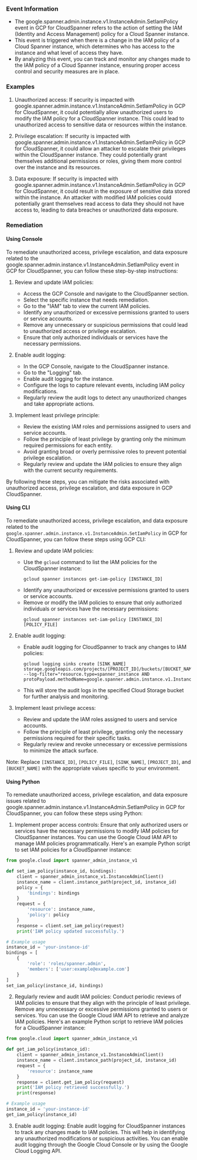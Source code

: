 
### Event Information

- The google.spanner.admin.instance.v1.InstanceAdmin.SetIamPolicy event in GCP for CloudSpanner refers to the action of setting the IAM (Identity and Access Management) policy for a Cloud Spanner instance.
- This event is triggered when there is a change in the IAM policy of a Cloud Spanner instance, which determines who has access to the instance and what level of access they have.
- By analyzing this event, you can track and monitor any changes made to the IAM policy of a Cloud Spanner instance, ensuring proper access control and security measures are in place.


### Examples

1. Unauthorized access: If security is impacted with google.spanner.admin.instance.v1.InstanceAdmin.SetIamPolicy in GCP for CloudSpanner, it could potentially allow unauthorized users to modify the IAM policy for a CloudSpanner instance. This could lead to unauthorized access to sensitive data or resources within the instance.

2. Privilege escalation: If security is impacted with google.spanner.admin.instance.v1.InstanceAdmin.SetIamPolicy in GCP for CloudSpanner, it could allow an attacker to escalate their privileges within the CloudSpanner instance. They could potentially grant themselves additional permissions or roles, giving them more control over the instance and its resources.

3. Data exposure: If security is impacted with google.spanner.admin.instance.v1.InstanceAdmin.SetIamPolicy in GCP for CloudSpanner, it could result in the exposure of sensitive data stored within the instance. An attacker with modified IAM policies could potentially grant themselves read access to data they should not have access to, leading to data breaches or unauthorized data exposure.

### Remediation

#### Using Console

To remediate unauthorized access, privilege escalation, and data exposure related to the google.spanner.admin.instance.v1.InstanceAdmin.SetIamPolicy event in GCP for CloudSpanner, you can follow these step-by-step instructions:

1. Review and update IAM policies:
   - Access the GCP Console and navigate to the CloudSpanner section.
   - Select the specific instance that needs remediation.
   - Go to the "IAM" tab to view the current IAM policies.
   - Identify any unauthorized or excessive permissions granted to users or service accounts.
   - Remove any unnecessary or suspicious permissions that could lead to unauthorized access or privilege escalation.
   - Ensure that only authorized individuals or services have the necessary permissions.

2. Enable audit logging:
   - In the GCP Console, navigate to the CloudSpanner instance.
   - Go to the "Logging" tab.
   - Enable audit logging for the instance.
   - Configure the logs to capture relevant events, including IAM policy modifications.
   - Regularly review the audit logs to detect any unauthorized changes and take appropriate actions.

3. Implement least privilege principle:
   - Review the existing IAM roles and permissions assigned to users and service accounts.
   - Follow the principle of least privilege by granting only the minimum required permissions for each entity.
   - Avoid granting broad or overly permissive roles to prevent potential privilege escalation.
   - Regularly review and update the IAM policies to ensure they align with the current security requirements.

By following these steps, you can mitigate the risks associated with unauthorized access, privilege escalation, and data exposure in GCP CloudSpanner.

#### Using CLI

To remediate unauthorized access, privilege escalation, and data exposure related to the `google.spanner.admin.instance.v1.InstanceAdmin.SetIamPolicy` in GCP for CloudSpanner, you can follow these steps using GCP CLI:

1. Review and update IAM policies: 
   - Use the `gcloud` command to list the IAM policies for the CloudSpanner instance:
     ```
     gcloud spanner instances get-iam-policy [INSTANCE_ID]
     ```
   - Identify any unauthorized or excessive permissions granted to users or service accounts.
   - Remove or modify the IAM policies to ensure that only authorized individuals or services have the necessary permissions:
     ```
     gcloud spanner instances set-iam-policy [INSTANCE_ID] [POLICY_FILE]
     ```

2. Enable audit logging:
   - Enable audit logging for CloudSpanner to track any changes to IAM policies:
     ```
     gcloud logging sinks create [SINK_NAME] storage.googleapis.com/projects/[PROJECT_ID]/buckets/[BUCKET_NAME] --log-filter="resource.type=spanner_instance AND protoPayload.methodName=google.spanner.admin.instance.v1.InstanceAdmin.SetIamPolicy"
     ```
   - This will store the audit logs in the specified Cloud Storage bucket for further analysis and monitoring.

3. Implement least privilege access:
   - Review and update the IAM roles assigned to users and service accounts.
   - Follow the principle of least privilege, granting only the necessary permissions required for their specific tasks.
   - Regularly review and revoke unnecessary or excessive permissions to minimize the attack surface.

Note: Replace `[INSTANCE_ID]`, `[POLICY_FILE]`, `[SINK_NAME]`, `[PROJECT_ID]`, and `[BUCKET_NAME]` with the appropriate values specific to your environment.

#### Using Python

To remediate unauthorized access, privilege escalation, and data exposure issues related to google.spanner.admin.instance.v1.InstanceAdmin.SetIamPolicy in GCP for CloudSpanner, you can follow these steps using Python:

1. Implement proper access controls: Ensure that only authorized users or services have the necessary permissions to modify IAM policies for CloudSpanner instances. You can use the Google Cloud IAM API to manage IAM policies programmatically. Here's an example Python script to set IAM policies for a CloudSpanner instance:

```python
from google.cloud import spanner_admin_instance_v1

def set_iam_policy(instance_id, bindings):
    client = spanner_admin_instance_v1.InstanceAdminClient()
    instance_name = client.instance_path(project_id, instance_id)
    policy = {
        'bindings': bindings
    }
    request = {
        'resource': instance_name,
        'policy': policy
    }
    response = client.set_iam_policy(request)
    print('IAM policy updated successfully.')

# Example usage
instance_id = 'your-instance-id'
bindings = [
    {
        'role': 'roles/spanner.admin',
        'members': ['user:example@example.com']
    }
]
set_iam_policy(instance_id, bindings)
```

2. Regularly review and audit IAM policies: Conduct periodic reviews of IAM policies to ensure that they align with the principle of least privilege. Remove any unnecessary or excessive permissions granted to users or services. You can use the Google Cloud IAM API to retrieve and analyze IAM policies. Here's an example Python script to retrieve IAM policies for a CloudSpanner instance:

```python
from google.cloud import spanner_admin_instance_v1

def get_iam_policy(instance_id):
    client = spanner_admin_instance_v1.InstanceAdminClient()
    instance_name = client.instance_path(project_id, instance_id)
    request = {
        'resource': instance_name
    }
    response = client.get_iam_policy(request)
    print('IAM policy retrieved successfully.')
    print(response)

# Example usage
instance_id = 'your-instance-id'
get_iam_policy(instance_id)
```

3. Enable audit logging: Enable audit logging for CloudSpanner instances to track any changes made to IAM policies. This will help in identifying any unauthorized modifications or suspicious activities. You can enable audit logging through the Google Cloud Console or by using the Google Cloud Logging API.


